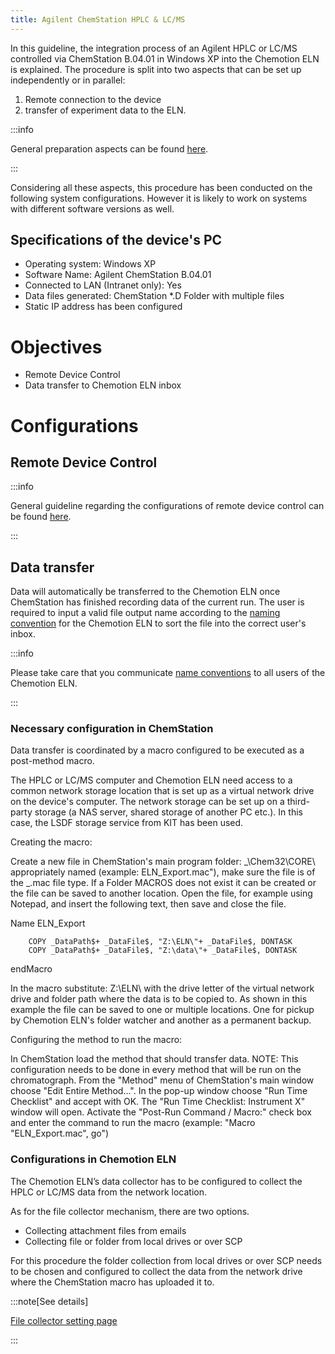 ```yaml
---
title: Agilent ChemStation HPLC & LC/MS
---
```


In this guideline, the integration process of an Agilent HPLC or LC/MS controlled via ChemStation B.04.01 in Windows XP into the Chemotion ELN is explained.
The procedure is split into two aspects that can be set up independently or in parallel:

1. Remote connection to the device
2. transfer of experiment data to the ELN.

:::info

General preparation aspects can be found [here](../../devices#general-preparation-aspects).

:::

Considering all these aspects, this procedure has been conducted on the following system configurations.
However it is likely to work on systems with different software versions as well.

## Specifications of the device's PC

- Operating system: Windows XP
- Software Name: Agilent ChemStation B.04.01
- Connected to LAN (Intranet only): Yes
- Data files generated: ChemStation \*.D Folder with multiple files
- Static IP address has been configured

# Objectives

- Remote Device Control
- Data transfer to Chemotion ELN inbox

# Configurations

## Remote Device Control

:::info

General guideline regarding the configurations of remote device control can be found [here](../configurations/remote_control).

:::

## Data transfer

Data will automatically be transferred to the Chemotion ELN once ChemStation has finished recording data of the current run.
The user is required to input a valid file output name according to the [naming convention](../../devices#name-conventions) for the Chemotion ELN to sort the file into the correct user's inbox.

:::info

Please take care that you communicate [name conventions](../../devices#name-conventions) to all users of the Chemotion ELN.

:::

### Necessary configuration in ChemStation

Data transfer is coordinated by a macro configured to be executed as a post-method macro.

The HPLC or LC/MS computer and Chemotion ELN need access to a common network storage location that is set up as a virtual network drive on the device's computer.
The network storage can be set up on a third-party storage (a NAS server, shared storage of another PC etc.).
In this case, the LSDF storage service from KIT has been used.

Creating the macro:

Create a new file in ChemStation's main program folder: _\Chem32\CORE\ appropriately named (example: ELN_Export.mac"), make sure the file is of the _.mac file type.
If a Folder MACROS does not exist it can be created or the file can be saved to another location.
Open the file, for example using Notepad, and insert the following text, then save and close the file.

Name ELN_Export

        COPY _DataPath$+ _DataFile$, "Z:\ELN\"+ _DataFile$, DONTASK
        COPY _DataPath$+ _DataFile$, "Z:\data\"+ _DataFile$, DONTASK

endMacro

In the macro substitute:
Z:\ELN\ with the drive letter of the virtual network drive and folder path where the data is to be copied to.
As shown in this example the file can be saved to one or multiple locations.
One for pickup by Chemotion ELN's folder watcher and another as a permanent backup.

Configuring the method to run the macro:

In ChemStation load the method that should transfer data.
NOTE: This configuration needs to be done in every method that will be run on the chromatograph.
From the "Method" menu of ChemStation's main window choose "Edit Entire Method...".
In the pop-up window choose "Run Time Checklist" and accept with OK. The "Run Time Checklist: Instrument X" window will open.
Activate the "Post-Run Command / Macro:" check box and enter the command to run the macro (example: "Macro "ELN_Export.mac", go")

### Configurations in Chemotion ELN

The Chemotion ELN’s data collector has to be configured to collect the HPLC or LC/MS data from the network location.

As for the file collector mechanism, there are two options.

- Collecting attachment files from emails
- Collecting file or folder from local drives or over SCP

For this procedure the folder collection from local drives or over SCP needs to be chosen and configured to collect the data from the network drive where the ChemStation macro has uploaded it to.

:::note[See details]

[File collector setting page](../../install_configure/configuration#data-collection)

:::
